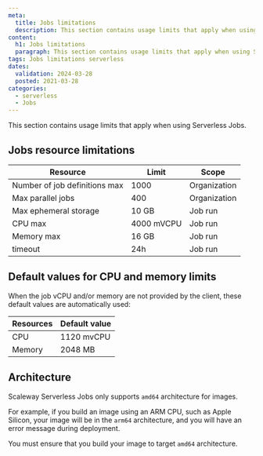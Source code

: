 ```yaml
---
meta:
  title: Jobs limitations
  description: This section contains usage limits that apply when using Serverless Jobs.
content:
  h1: Jobs limitations
  paragraph: This section contains usage limits that apply when using Serverless Jobs.
tags: Jobs limitations serverless
dates:
  validation: 2024-03-28
  posted: 2021-03-28
categories:
  - serverless
  - Jobs
---
```


This section contains usage limits that apply when using Serverless Jobs.

## Jobs resource limitations

| Resource                      | Limit      | Scope        |
|-------------------------------|------------|--------------|
| Number of job definitions max | 1000       | Organization |
| Max parallel jobs             | 400        | Organization |
| Max ephemeral storage         | 10 GB      | Job run      |
| CPU max                       | 4000 mVCPU | Job run      |
| Memory max                    | 16 GB      | Job run      |
| timeout                       | 24h        | Job run      |

## Default values for CPU and memory limits

When the job vCPU and/or memory are not provided by the client, these default values are automatically used:

| Resources | Default value  |
|-----------|----------------|
| CPU       | 1120 mvCPU     |
| Memory    | 2048 MB        |

## Architecture

Scaleway Serverless Jobs only supports `amd64` architecture for images.

For example, if you build an image using an ARM CPU, such as Apple Silicon, your image will be in the `arm64` architecture, and you will have an error message during deployment.

You must ensure that you build your image to target `amd64` architecture.
